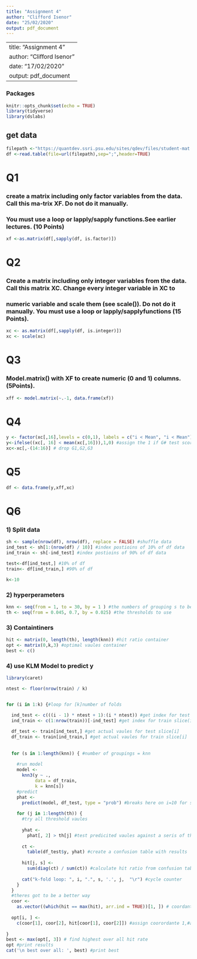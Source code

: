```yaml
---
title: "Assignment 4"
author: "Clifford Isenor"
date: "25/02/2020"
output: pdf_document
---
```

---
title: "Assignment 4"
author: "Clifford Isenor"
date: "17/02/2020"
output: pdf_document
---

### Packages
```r
knitr::opts_chunk$set(echo = TRUE)
library(tidyverse)
library(dslabs)
```

## get data
```r
filepath <-"https://quantdev.ssri.psu.edu/sites/qdev/files/student-mat.csv"
df <-read.table(file=url(filepath),sep=";",header=TRUE)

```

# Q1
### create a matrix including only factor variables from the data. Call this ma-trix XF. Do not do it manually. 
### You must use a loop or lapply/sapply functions.See earlier lectures. (10 Points)
```r

xf <-as.matrix(df[,sapply(df, is.factor)])

```

# Q2
### Create a matrix including only integer variables from the data.  Call this matrix XC. Change every integer variable in XC to 
### numeric variable and scale them (see scale()). Do not do it manually. You must use a loop or lapply/sapplyfunctions (15 Points).

```r
xc <- as.matrix(df[,sapply(df, is.integer)])
xc <- scale(xc)

```

# Q3
### Model.matrix() with XF to create numeric (0 and 1) columns.  (5Points).
```r
xff <- model.matrix(~.-1, data.frame(xf))

```

# Q4
```r
y <- factor(xc[,16],levels = c(0,1), labels = c("i < Mean", "i < Mean") )#establish container of factor var
y<-ifelse((xc[, 16] < mean(xc[,16])),1,0) #assign the 1 if G# test score < mean esle 0
xc<-xc[,-(14:16)] # drop G1,G2,G3
```

# Q5
```r
df <- data.frame(y,xff,xc)

```

# Q6
### 1) Split data
```r

sh <- sample(nrow(df), nrow(df), replace = FALSE) #shuffle data
ind_test <- sh[1:(nrow(df) / 10)] #index postioins of 10% of df data
ind_train <- sh[-ind_test] #index postioins of 90% of df data

test<-df[ind_test,] #10% of df
train<- df[ind_train,] #90% of df

k<-10
```


### 2) hyperperameters
```r
knn <- seq(from = 1, to = 30, by = 1 ) #the numbers of grouping s to be tested
th <- seq(from = 0.045, 0.7, by = 0.025) #the thresholds to use

```

### 3) Containtiners
```r
hit <- matrix(0, length(th), length(knn)) #hit ratio container
opt <- matrix(0,k,3) #optimal vaules container
best <- c()
```

### 4) use KLM Model to predict y
```r
library(caret)

ntest <- floor(nrow(train) / k)


for (i in 1:k) {#loop for [k]number of folds
  
  ind_test <- c(((i - 1) * ntest + 1):(i * ntest)) #get index for test slice(i)
  ind_train <- c(1:nrow(train))[-ind_test] #get index for train slice(i)

  df_test <- train[ind_test,] #get actual vaules for test slice[i]
  df_train <- train[ind_train,] #get actual vaules for train slice[i]
  
  
  for (s in 1:length(knn)) { #number of groupings = knn
    
    #run model
    model <-
      knn3(y ~ .,
           data = df_train,
           k = knn[s])
    #predict
    phat <-
      predict(model, df_test, type = "prob") #breaks here on i=10 for some
    
    for (j in 1:length(th)) {
      #try all threshold vaules
      
      yhat <-
        phat[, 2] > th[j] #test predicited vaules against a seris of thresholds; True if greater then then thres else False
      
      ct <-
        table(df_test$y, yhat) #create a confusion table with results
      
      hit[j, s] <-
        sum(diag(ct) / sum(ct)) #calculate hit ratio from confusion table
      
      cat("k-fold loop: ", i, ".", s, '.', j,  "\r") #cycle counter
    }
  }
  #theres got to be a better way
  coor <-
    as.vector((which(hit == max(hit), arr.ind = TRUE))[1, ]) # coordantes of first highest hit ration
  
  opt[i, ] <-
    c(coor[1], coor[2], hit[coor[1], coor[2]]) #assign coorordante 1,#assign coorordante 2, and respective hit rate
  
}
best <- max(opt[, 3]) # find highest over all hit rate
opt #print results
cat('\n best over all: ', best) #print best

```

